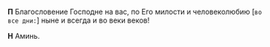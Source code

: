 **П** Благословение Господне на вас, по Его милости и человеколюбию <R>[</R>`во все дни:`<R>]</R> ныне и всегда и во веки веков!

**Н** Аминь.
